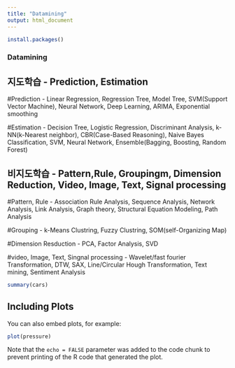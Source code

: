 ```yaml
---
title: "Datamining"
output: html_document
---
```


```r
install.packages()
```

### Datamining 

## 지도학습 - Prediction, Estimation  

#Prediction - Linear Regression, Regression Tree, Model Tree, SVM(Support Vector Machine), Neural Network, Deep Learning, ARIMA, Exponential smoothing

#Estimation - Decision Tree, Logistic Regression, Discriminant Analysis, k-NN(k-Nearest neighbor), CBR(Case-Based Reasoning), Naive Bayes Classification, SVM, Neural Network, Ensemble(Bagging, Boosting, Random Forest)

## 비지도학습 - Pattern,Rule, Groupingm, Dimension Reduction, Video, Image, Text, Signal processing 

#Pattern, Rule - Association Rule Analysis, Sequence Analysis, Network Analysis, Link Analysis, Graph theory, Structural Equation Modeling, Path Analysis 

#Grouping - k-Means Clustring, Fuzzy Clustring, SOM(self-Organizing Map)

#Dimension Resduction - PCA, Factor Analysis, SVD 

#video, Image, Text, Singnal processing - Wavelet/fast fourier Transformation, DTW, SAX, Line/Circular Hough Transformation, Text mining, Sentiment Analysis  
 
```r
summary(cars)
```

## Including Plots

You can also embed plots, for example:

```r
plot(pressure)
```

Note that the `echo = FALSE` parameter was added to the code chunk to prevent printing of the R code that generated the plot.
